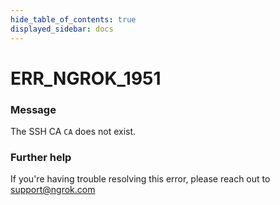 ```yaml
---
hide_table_of_contents: true
displayed_sidebar: docs
---
```



# ERR_NGROK_1951

### Message

The SSH CA `CA` does not exist.

<ErrorDetails error="err_ngrok_1951" />

### Further help

If you're having trouble resolving this error, please reach out to [support@ngrok.com](mailto:support@ngrok.com?subject=Help%20with%20ERR_NGROK_1951)
